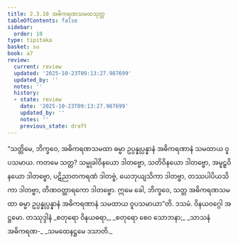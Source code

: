 ```yaml
---
title: 2.3.10 အဓိကရဏသမထသုတ္တ
tableOfContents: false
sidebar:
  order: 10
type: tipitaka
basket: su
book: a7
review:
  current: review
  updated: '2025-10-23T09:13:27.987699'
  updated_by: ''
  notes: ''
  history:
  - state: review
    date: '2025-10-23T09:13:27.987699'
    updated_by: ''
    notes: ''
    previous_state: draft
---
```



<ReviewStatus review={frontmatter.review} showDetails={true} />

<HypothesisAnnotation frontmatter={frontmatter} />

<DynamicBreadcrumb />

<Division number="84" book="a7" e="ch" v="16" p="507">

<Paragraph number="627" book="a7">
“သတ္တိမေ, ဘိက္ခဝေ, အဓိကရဏသမထာ ဓမ္မာ ဥပ္ပန္နုပ္ပန္နာနံ အဓိကရဏာနံ သမထာယ ဝူပသမာယ. ကတမေ သတ္တ? သမ္မုခါဝိနယော ဒါတဗ္ဗော, သတိဝိနယော ဒါတဗ္ဗော, အမူဠှဝိနယော ဒါတဗ္ဗော, ပဋိညာတကရဏံ ဒါတဗ္ဗံ, ယေဘုယျသိကာ ဒါတဗ္ဗာ, တဿပါပိယသိကာ ဒါတဗ္ဗာ, တိဏဝတ္ထာရကော ဒါတဗ္ဗော. ဣမေ ခေါ, ဘိက္ခဝေ, သတ္တ အဓိကရဏသမထာ ဓမ္မာ ဥပ္ပန္နုပ္ပန္နာနံ အဓိကရဏာနံ သမထာယ ဝူပသမာယာ”တိ.

</Paragraph>
</Division>

<Paragraph number="628" type="center" book="a7">
ဒသမံ.



</Paragraph>

<Paragraph number="629" type="center" book="a7">
ဝိနယဝဂ္ဂေါ အဋ္ဌမော.



</Paragraph>

<Paragraph number="630" type="center" book="a7">
တဿုဒ္ဒါနံ


</Paragraph>

<Paragraph number="631" type="verses" book="a7">
_စတုရော ဝိနယဓရာ,_  
_စတုရော စေဝ သောဘနာ;_  
_သာသနံ အဓိကရဏ-_  
_သမထေနဋ္ဌမေ ဒသာတိ._
</Paragraph>